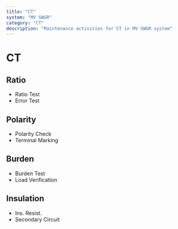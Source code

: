```yaml
---
title: "CT"
system: "MV SWGR"
category: "CT"
description: "Maintenance activities for CT in MV SWGR system"
---
```


# CT


## Ratio

- Ratio Test
- Error Test


## Polarity

- Polarity Check
- Terminal Marking


## Burden

- Burden Test
- Load Verification


## Insulation

- Ins. Resist.
- Secondary Circuit


